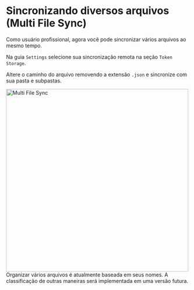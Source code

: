 # Sincronizando diversos arquivos (Multi File Sync)

Como usuário profissional, agora você pode sincronizar vários arquivos ao mesmo tempo.


<ReactPlayer
  muted
  playsinline
  width="100%"
  height="auto"
  loop
  playing
  controls
  alt="multi-file sync"
  url="/multi-file.mp4"
/>
 
Na guia `Settings` selecione sua sincronização remota na seção `Token Storage`.

Altere o caminho do arquivo removendo a extensão `.json` e sincronize com sua pasta e subpastas.

<img src="/multi-file.png" alt="Multi File Sync" width="500"/>


<Callout emoji="💡">
  Organizar vários arquivos é atualmente baseada em seus nomes. A classificação de outras maneiras será implementada em uma versão futura.
</Callout>



